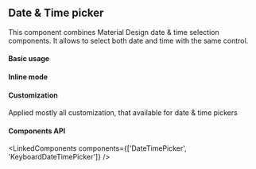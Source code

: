 

<PageMeta component="Date & Time picker" />

## Date & Time picker

This component combines Material Design date & time selection components. It allows to select both date and time with the same control.

<Ad />

#### Basic usage

<Example source={BasicDateTimePicker} />

#### Inline mode

<Example source={InlineDateTimePicker} />

#### Customization

Applied mostly all customization, that available for date & time pickers

<Example source={CustomDateTimePicker} />

#### Components API

<LinkedComponents components={['DateTimePicker', 'KeyboardDateTimePicker']} />
